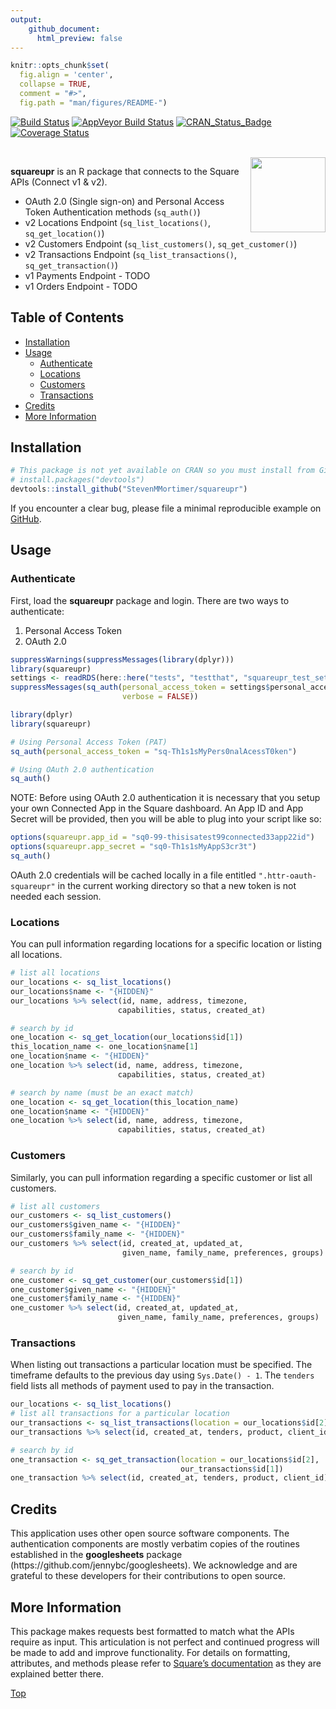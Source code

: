 ```yaml
---
output: 
    github_document:
      html_preview: false
---
```


```r
knitr::opts_chunk$set(
  fig.align = 'center',
  collapse = TRUE,
  comment = "#>",
  fig.path = "man/figures/README-")
```

[![Build Status](https://travis-ci.org/StevenMMortimer/squareupr.svg?branch=master)](https://travis-ci.org/StevenMMortimer/squareupr)
[![AppVeyor Build Status](https://ci.appveyor.com/api/projects/status/github/StevenMMortimer/squareupr?branch=master&svg=true)](https://ci.appveyor.com/project/StevenMMortimer/squareupr)
[![CRAN_Status_Badge](http://www.r-pkg.org/badges/version/squareupr)](http://cran.r-project.org/package=squareupr)
[![Coverage Status](https://codecov.io/gh/StevenMMortimer/squareupr/branch/master/graph/badge.svg)](https://codecov.io/gh/StevenMMortimer/squareupr?branch=master)

<br>
<img src="man/figures/squareupr.png" width="120px" align="right" />

**squareupr** is an R package that connects to the Square APIs (Connect v1 & v2).

  * OAuth 2.0 (Single sign-on) and Personal Access Token Authentication methods (`sq_auth()`)
  * v2 Locations Endpoint (`sq_list_locations()`, `sq_get_location()`)
  * v2 Customers Endpoint (`sq_list_customers()`, `sq_get_customer()`)
  * v2 Transactions Endpoint (`sq_list_transactions()`, `sq_get_transaction()`)
  * v1 Payments Endpoint - TODO 
  * v1 Orders Endpoint - TODO 

## Table of Contents  
  * [Installation](#installation)
  * [Usage](#usage)
    * [Authenticate](#authenticate)
    * [Locations](#locations)
    * [Customers](#customers)
    * [Transactions](#transactions)
  * [Credits](#credits)
  * [More Information](#more-information)

## Installation

```r
# This package is not yet available on CRAN so you must install from GitHub
# install.packages("devtools")
devtools::install_github("StevenMMortimer/squareupr")
```

If you encounter a clear bug, please file a minimal reproducible example on 
[GitHub](https://github.com/StevenMMortimer/squareupr/issues).

## Usage

### Authenticate
First, load the **squareupr** package and login. There are two ways to authenticate:  

  1. Personal Access Token
  2. OAuth 2.0

```r
suppressWarnings(suppressMessages(library(dplyr)))
library(squareupr)
settings <- readRDS(here::here("tests", "testthat", "squareupr_test_settings.rds"))
suppressMessages(sq_auth(personal_access_token = settings$personal_access_token, 
                         verbose = FALSE))
```

```r
library(dplyr)
library(squareupr)

# Using Personal Access Token (PAT)
sq_auth(personal_access_token = "sq-Th1s1sMyPers0nalAcessT0ken")

# Using OAuth 2.0 authentication
sq_auth()
```

NOTE: Before using OAuth 2.0 authentication it is necessary that you setup your 
own Connected App in the Square dashboard. An App ID and App Secret will be 
provided, then you will be able to plug into your script like so:

```r
options(squareupr.app_id = "sq0-99-thisisatest99connected33app22id")
options(squareupr.app_secret = "sq0-Th1s1sMyAppS3cr3t")
sq_auth()
```

OAuth 2.0 credentials will be cached locally in a file entitled `".httr-oauth-squareupr"` 
in the current working directory so that a new token is not needed each session.

### Locations
You can pull information regarding locations for a specific location or listing 
all locations.

```r
# list all locations
our_locations <- sq_list_locations()
our_locations$name <- "{HIDDEN}"
our_locations %>% select(id, name, address, timezone, 
                        capabilities, status, created_at)

# search by id
one_location <- sq_get_location(our_locations$id[1])
this_location_name <- one_location$name[1]
one_location$name <- "{HIDDEN}"
one_location %>% select(id, name, address, timezone, 
                        capabilities, status, created_at)

# search by name (must be an exact match)
one_location <- sq_get_location(this_location_name)
one_location$name <- "{HIDDEN}"
one_location %>% select(id, name, address, timezone, 
                        capabilities, status, created_at)
```

### Customers
Similarly, you can pull information regarding a specific customer or list all customers.

```r
# list all customers
our_customers <- sq_list_customers()
our_customers$given_name <- "{HIDDEN}"
our_customers$family_name <- "{HIDDEN}"
our_customers %>% select(id, created_at, updated_at, 
                         given_name, family_name, preferences, groups)

# search by id
one_customer <- sq_get_customer(our_customers$id[1])
one_customer$given_name <- "{HIDDEN}"
one_customer$family_name <- "{HIDDEN}"
one_customer %>% select(id, created_at, updated_at, 
                        given_name, family_name, preferences, groups)
```

### Transactions
When listing out transactions a particular location must be specified. The timeframe 
defaults to the previous day using `Sys.Date() - 1`. The `tenders` field lists all 
methods of payment used to pay in the transaction.

```r
our_locations <- sq_list_locations()
# list all transactions for a particular location
our_transactions <- sq_list_transactions(location = our_locations$id[2])
our_transactions %>% select(id, created_at, tenders, product, client_id)

# search by id
one_transaction <- sq_get_transaction(location = our_locations$id[2], 
                                      our_transactions$id[1])
one_transaction %>% select(id, created_at, tenders, product, client_id)
```

## Credits
This application uses other open source software components. The authentication 
components are mostly verbatim copies of the routines established in the **googlesheets** 
package (https://github.com/jennybc/googlesheets). We acknowledge and are grateful 
to these developers for their contributions to open source.

## More Information
This package makes requests best formatted to match what the APIs require as input. 
This articulation is not perfect and continued progress will be made to add and improve 
functionality. For details on formatting, attributes, and methods please refer to 
[Square's documentation](https://docs.connect.squareup.com/api/connect/v2) 
as they are explained better there.

[Top](#)
